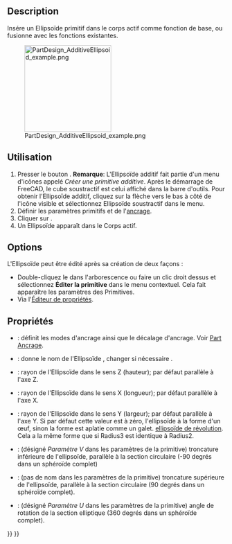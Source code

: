 <languages/>

{{Docnav/fr
|[[PartDesign_AdditiveCone/fr|Cône additif]]
|[[PartDesign_AdditiveTorus/fr|Tore additif]]
|[[PartDesign_Workbench/fr|Atelier PartDesign]]
|IconL=PartDesign_AdditiveCone.svg
|IconR=PartDesign_AdditiveTorus.svg
|IconC=Workbench_PartDesign.svg
}}

{{GuiCommand/fr
|Name=PartDesign AdditiveEllipsoid
|Name/fr=PartDesign Ellipsoïde additif
|MenuLocation=PartDesign → Créer une primitive additive → Ellipsoïde additif
|Workbenches=[[PartDesign_Workbench/fr|PartDesign]]
|Version=0.17
|SeeAlso=[[PartDesign_CompPrimitiveAdditive/fr|PartDesign Primitives additives]], [[PartDesign_SubtractiveEllipsoid/fr|PartDesign Ellipsoïde soustractif]]
}}

==Description==

Insére un Ellipsoïde primitif dans le corps actif comme fonction de base, ou fusionne avec les fonctions existantes.

[[File:PartDesign_AdditiveEllipsoid_example.png|200px]]

<span id="Usage"></span>
==Utilisation==

# Presser le bouton {{Button|[[Image:PartDesign AdditiveEllipsoid.svg|24px]] '''Ellipsoïde additif'''}}. '''Remarque''': L'Ellipsoïde additif fait partie d'un menu d'icônes appelé ''Créer une primitive additive''. Après le démarrage de FreeCAD, le cube soustractif est celui affiché dans la barre d'outils. Pour obtenir l'Ellipsoïde additif, cliquez sur la flèche vers le bas à côté de l'icône visible et sélectionnez Ellipsoïde soustractif dans le menu.
# Définir les paramètres primitifs et de l'[[Part_EditAttachment/fr|ancrage]].
# Cliquer sur {{Button|OK}}.
# Un Ellipsoïde apparaît dans le Corps actif.

==Options==

L'Ellipsoïde peut être édité après sa création de deux façons :
* Double-cliquez le dans l'arborescence ou faire un clic droit dessus et sélectionnez '''Éditer la primitive''' dans le menu contextuel. Cela fait apparaître les paramètres des Primitives. 
* Via l'[[Property_editor/fr|Éditeur de propriétés]].

<span id="Properties"></span>
==Propriétés==

* {{PropertyData|Attachment}}: définit les modes d'ancrage ainsi que le décalage d'ancrage. Voir [[Part_EditAttachment/fr|Part Ancrage]].
* {{PropertyData|Label}}: donne le nom de l'Ellipsoïde , changer si nécessaire .
* {{PropertyData|Radius1}}: rayon de l'Ellipsoïde dans le sens Z (hauteur); par défaut parallèle à l'axe Z. 
* {{PropertyData|Radius2}}: rayon de l'Ellipsoïde dans le sens X (longueur); par défaut parallèle à l'axe X. 
* {{PropertyData|Radius3}}: rayon de l'Ellipsoïde dans le sens Y (largeur); par défaut parallèle à l'axe Y. Si par défaut cette valeur est à zéro,  l'ellipsoïde à la forme d'un œuf, sinon la forme est aplatie comme un galet. [https://fr.wikipedia.org/wiki/Ellipso%C3%AFde_de_r%C3%A9volution ellipsoïde de révolution]. Cela a la même forme que si Radius3 est identique à Radius2.
* {{PropertyData|Angle1}}: (désigné ''Paramètre V'' dans les paramètres de la primitive) troncature inférieure de l'ellipsoïde, parallèle à la section circulaire (-90 degrés dans un sphéroïde complet)
* {{PropertyData|Angle2}}: (pas de nom dans les paramètres de la primitive) troncature supérieure de l'ellipsoïde, parallèle à la section circulaire (90 degrés dans un sphéroïde complet).
* {{PropertyData|Angle3}}: (désigné ''Paramètre U'' dans les paramètres de la primitive) angle de rotation de la section elliptique (360 degrés dans un sphéroïde complet).


{{Docnav/fr
|[[PartDesign_AdditiveCone/fr|Cône additif]]
|[[PartDesign_AdditiveTorus/fr|Tore additif]]
|[[PartDesign_Workbench/fr|Atelier PartDesign]]
|IconL=PartDesign_AdditiveCone.svg
|IconR=PartDesign_AdditiveTorus.svg
|IconC=Workbench_PartDesign.svg
}}

{{PartDesign_Tools_navi{{#translation:}}}}
{{Userdocnavi{{#translation:}}}}